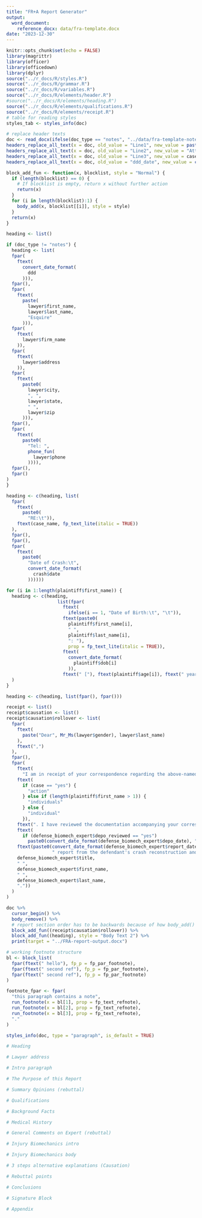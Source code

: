```yaml
---
title: "FR+A Report Generator"
output: 
  word_document:
    reference_docx: data/fra-template.docx
date: "2023-12-30"
---
```


```r
knitr::opts_chunk$set(echo = FALSE)
library(magrittr)
library(officer)
library(officedown)
library(dplyr)
source("../r_docs/R/styles.R")
source("../r_docs/R/grammar.R")
source("../r_docs/R/variables.R")
source("../r_docs/R/elements/header.R")
#source("../r_docs/R/elements/heading.R")
source("../r_docs/R/elements/qualifications.R")
source("../r_docs/R/elements/receipt.R")
# table for reading styles
styles_tab <- styles_info(doc)
```

```r
# replace header texts
doc <- read_docx(ifelse(doc_type == "notes", "../data/fra-template-notes.dotx", "../data/fra-template-caus-rebut.dotx"))
headers_replace_all_text(x = doc, old_value = "Line1", new_value = paste0(lawyer$first_name, " ", lawyer$last_name, ", Esquire"), warn = FALSE)
headers_replace_all_text(x = doc, old_value = "Line2", new_value = "Attorney at Law", warn = FALSE)
headers_replace_all_text(x = doc, old_value = "Line3", new_value = case_name, warn = FALSE)
headers_replace_all_text(x = doc, old_value = "ddd_date", new_value = convert_date_format(ddd), warn = FALSE)
```


```r
block_add_fun <- function(x, blocklist, style = "Normal") {
  if (length(blocklist) == 0) {
    # If blocklist is empty, return x without further action
    return(x)
  }
  for (i in length(blocklist):1) {
    body_add(x, blocklist[[i]], style = style)
  }
  return(x)
}
```

```r
heading <- list()

if (doc_type != "notes") {
  heading <- list(
  fpar(
    ftext(
      convert_date_format(
        ddd
      ))),
  fpar(),
  fpar(
    ftext(
      paste(
        lawyer$first_name, 
        lawyer$last_name, 
        "Esquire"
      ))),
  fpar(
    ftext(
      lawyer$firm_name
    )),
  fpar(
    ftext(
      lawyer$address
    )),
  fpar(
    ftext(
      paste0(
        lawyer$city,
        ", ",
        lawyer$state,
        " ",
        lawyer$zip
      ))),
  fpar(),
  fpar(
    ftext(
      paste0(
        "Tel: ",
        phone_fun(
          lawyer$phone
        )))),
  fpar(),
  fpar()
)
}

heading <- c(heading, list(
  fpar(
    ftext(
      paste0(
        "RE:\t")),
    ftext(case_name, fp_text_lite(italic = TRUE))
  ),
  fpar(),
  fpar(),
  fpar(
    ftext(
      paste0(
        "Date of Crash:\t", 
        convert_date_format(
          crash$date
        ))))))

for (i in 1:length(plaintiff$first_name)) {
  heading <- c(heading,
                   list(fpar(
                     ftext(
                       ifelse(i == 1, "Date of Birth:\t", "\t")),
                     ftext(paste0(
                       plaintiff$first_name[i],
                       " ",
                       plaintiff$last_name[i],
                       ": "),
                       prop = fp_text_lite(italic = TRUE)),
                     ftext(
                       convert_date_format(
                         plaintiff$dob[i]
                       )), 
                     ftext(" ["), ftext(plaintiff$age[i]), ftext(" years old at time of crash]")))
  )
}

heading <- c(heading, list(fpar(), fpar()))
```

```r
receipt <- list()
receipt$causation <- list()
receipt$causation$rollover <- list(
  fpar(
    ftext(
      paste("Dear", Mr_Ms(lawyer$gender), lawyer$last_name)
    ),
    ftext(",")
  ),
  fpar(),
  fpar(
    ftext(
      "I am in receipt of your correspondence regarding the above-named "),
    ftext(
      if (case == "yes") {
        "action"
      } else if (length(plaintiff$first_name > 1)) {
        "individuals"
      } else {
        "individual"
      }),
    ftext(". I have reviewed the documentation accompanying your correspondence including medical records, information regarding the subject crash, litigation documents, and other materials, including the "),
    ftext(
      if (defense_biomech_expert$depo_reviewed == "yes")
        paste0(convert_date_format(defense_biomech_expert$depo_date), " deposition transcript and the ")),
    ftext(paste0(convert_date_format(defense_biomech_expert$report_date), 
                 " report from the defendant's crash reconstruction and biomechanical expert, ",
    defense_biomech_expert$title,
    " ",
    defense_biomech_expert$first_name,
    " ",
    defense_biomech_expert$last_name,
    "."))
  )
)

```



```r
doc %>%
  cursor_begin() %>% 
  body_remove() %>%
  # report section order has to be backwards because of how body_add() function works
  block_add_fun((receipt$causation$rollover)) %>%
  block_add_fun((heading), style = "Body Text 2") %>%
  print(target = "../FRA-report-output.docx")
```



```r
# working footnote structure
bl <- block_list(
  fpar(ftext(" hello"), fp_p = fp_par_footnote), 
  fpar(ftext(" second ref"), fp_p = fp_par_footnote),
  fpar(ftext(" second ref"), fp_p = fp_par_footnote)
)

footnote_fpar <- fpar(
  "this paragraph contains a note",
  run_footnote(x = bl[1], prop = fp_text_refnote),
  run_footnote(x = bl[2], prop = fp_text_refnote),
  run_footnote(x = bl[3], prop = fp_text_refnote),
  "."
)

styles_info(doc, type = "paragraph", is_default = TRUE)
```

```r
# Heading

# Lawyer address

# Intro paragraph

# The Purpose of this Report

# Summary Opinions (rebuttal)

# Qualifications

# Background Facts

# Medical History

# General Comments on Expert (rebuttal)

# Injury Biomechanics intro

# Injury Biomechanics body

# 3 steps alternative explanations (Causation)

# Rebuttal points

# Conclusions

# Signature Block

# Appendix

```